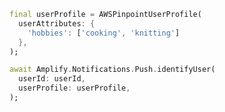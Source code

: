 ```dart
final userProfile = AWSPinpointUserProfile(
  userAttributes: {
    'hobbies': ['cooking', 'knitting']
  },
);

await Amplify.Notifications.Push.identifyUser(
  userId: userId,
  userProfile: userProfile,
);
```

